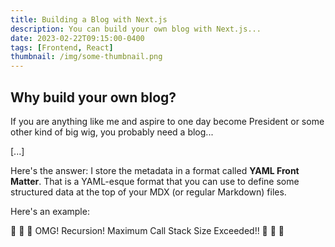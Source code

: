 ```yaml
---
title: Building a Blog with Next.js
description: You can build your own blog with Next.js...
date: 2023-02-22T09:15:00-0400
tags: [Frontend, React]
thumbnail: /img/some-thumbnail.png
---
```


## Why build your own blog?

If you are anything like me and aspire to one day become President 
or some other kind of big wig, you probably need a blog...

[...]

Here's the answer: I store the metadata in a format called 
**YAML Front Matter**. That is a YAML-esque format that you 
can use to define some structured data at the top of your 
MDX (or regular Markdown) files.

Here's an example:

🤯 🤯 🤯 OMG! Recursion! Maximum Call Stack Size Exceeded!! 🤯 🤯 🤯